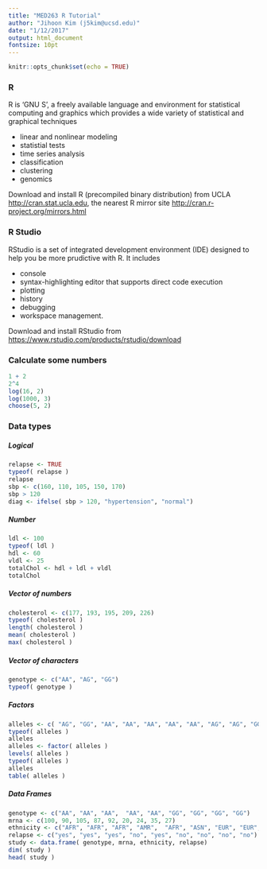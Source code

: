 ```yaml
---
title: "MED263 R Tutorial"
author: "Jihoon Kim (j5kim@ucsd.edu)"
date: "1/12/2017"
output: html_document
fontsize: 10pt
---
```


```r
knitr::opts_chunk$set(echo = TRUE)
```

### R  

R is 'GNU S', a freely available language and environment for statistical computing and graphics which provides a wide variety of statistical and graphical techniques

- linear and nonlinear modeling
- statistial tests
- time series analysis
- classification
- clustering
- genomics


Download and install R (precompiled binary distribution) from UCLA <http://cran.stat.ucla.edu>, the nearest R mirror site <http://cran.r-project.org/mirrors.html> 


### R Studio 

RStudio is a set of integrated development environment (IDE) designed to help you be more prudictive with R. It includes 

- console
- syntax-highlighting editor that supports direct code execution
- plotting
- history
- debugging 
- workspace management. 

Download and install RStudio from <https://www.rstudio.com/products/rstudio/download>


### Calculate some numbers

```r
1 + 2
2^4
log(16, 2)
log(1000, 3)
choose(5, 2)
```


### Data types 

##### Logical
```r
relapse <- TRUE
typeof( relapse )
relapse
sbp <- c(160, 110, 105, 150, 170)
sbp > 120
diag <- ifelse( sbp > 120, "hypertension", "normal")
```


##### Number
```r
ldl <- 100
typeof( ldl )
hdl <- 60
vldl <- 25
totalChol <- hdl + ldl + vldl
totalChol 
```


##### Vector of numbers
```r
cholesterol <- c(177, 193, 195, 209, 226)
typeof( cholesterol )
length( cholesterol )
mean( cholesterol )
max( cholesterol )
```

##### Vector of characters
```r
genotype <- c("AA", "AG", "GG")
typeof( genotype )
```

##### Factors
```r
alleles <- c( "AG", "GG", "AA", "AA", "AA", "AA", "AA", "AG", "AG", "GG", "GG", "GG", "GG", "AA")
typeof( alleles )
alleles 
alleles <- factor( alleles )
levels( alleles )
typeof( alleles )
alleles
table( alleles )
```



##### Data Frames 
```r
genotype <- c("AA", "AA", "AA",  "AA", "AA", "GG", "GG", "GG", "GG")
mrna <- c(100, 90, 105, 87, 92, 20, 24, 35, 27)
ethnicity <- c("AFR", "AFR", "AFR", "AMR",  "AFR", "ASN", "EUR", "EUR", "EUR")
relapse <- c("yes", "yes", "yes", "no", "yes", "no", "no", "no", "no")
study <- data.frame( genotype, mrna, ethnicity, relapse)
dim( study )
head( study )
```



